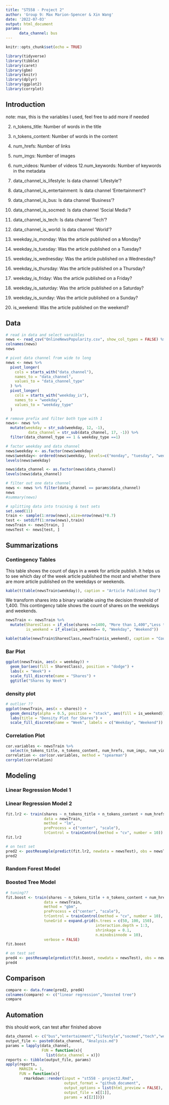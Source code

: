 ```yaml
---
title: "ST558 - Project 2"
author: 'Group 9: Max Marion-Spencer & Xin Wang'
date: '2022-07-03'
output: html_document
params: 
      data_channel: bus
---
```


```r
knitr::opts_chunk$set(echo = TRUE)
```

```r
library(tidyverse)
library(tibble)
library(caret)
library(gbm)
library(knitr)
library(dplyr)
library(ggplot2)
library(corrplot)
```

## Introduction 

note: 
max, this is the variables I used, feel free to add more if needed

2. n_tokens_title: Number of words in the title 
3. n_tokens_content: Number of words in the content 
7. num_hrefs: Number of links 
9. num_imgs: Number of images 
10. num_videos: Number of videos 
12.num_keywords: Number of keywords in the metadata 

13. data_channel_is_lifestyle: Is data channel 'Lifestyle'? 
14. data_channel_is_entertainment: Is data channel 'Entertainment'? 
15. data_channel_is_bus: Is data channel 'Business'? 
16. data_channel_is_socmed: Is data channel 'Social Media'? 
17. data_channel_is_tech: Is data channel 'Tech'? 
18. data_channel_is_world: Is data channel 'World'? 

31. weekday_is_monday: Was the article published on a Monday? 
32. weekday_is_tuesday: Was the article published on a Tuesday? 
33. weekday_is_wednesday: Was the article published on a Wednesday? 
34. weekday_is_thursday: Was the article published on a Thursday? 
35. weekday_is_friday: Was the article published on a Friday? 
36. weekday_is_saturday: Was the article published on a Saturday? 
37. weekday_is_sunday: Was the article published on a Sunday? 
38. is_weekend: Was the article published on the weekend? 


## Data

```r
# read in data and select varaibles
news <- read_csv("OnlineNewsPopularity.csv", show_col_types = FALSE) %>% select(c(3,4,8,10,11,13,14:19,32:39,61))
colnames(news)
news
```

```r
# pivot data channel from wide to long 
news <- news %>%
  pivot_longer(
    cols = starts_with("data_channel"),
    names_to = "data_channel",
    values_to = "data_channel_type"
  ) %>%
  pivot_longer(
    cols = starts_with("weekday_is"),
    names_to = "weekday",
    values_to = "weekday_type"
  )

# remove prefix and filter both type with 1
news<- news %>% 
  mutate(weekday = str_sub(weekday, 12, -1),
          data_channel = str_sub(data_channel, 17, -1)) %>% 
  filter(data_channel_type == 1 & weekday_type ==1)
```

```r
# factor weekday and data channel
news$weekday <- as.factor(news$weekday)
news$weekday<- ordered(news$weekday, levels=c("monday", "tuesday", "wednesday", "thursday", "friday", "saturday", "sunday"))
levels(news$weekday)

news$data_channel <- as.factor(news$data_channel)
levels(news$data_channel)
```

```r
# filter out one data channel 
news <- news %>% filter(data_channel == params$data_channel)
news
#summary(news)
```

```r
# splitting data into training & test sets
set.seed(11)
train <- sample(1:nrow(news),size=nrow(news)*0.7)
test <- setdiff(1:nrow(news),train)
newsTrain <- news[train, ]
newsTest <- news[test, ]
```

## Summarizations




### Contingency Tables

This table shows the count of days in a week for article publish. It helps us to see which day of the week article published the most and whether there are more article published on the weekdays or weekends. 

```r
kable(t(table(newsTrain$weekday)), caption = "Article Published Day")
```

We transform shares into a binary variable using the decision threshold of 1,400. This contingency table shows the count of shares on the weekdays and weekends. 

```r
newsTrain <- newsTrain %>% 
  mutate(SharesClass = if_else(shares >=1400, "More than 1,400","Less than 1,400"), 
         is_weekend = if_else(is_weekend== 0, "Weekday", "Weekend"))

kable(table(newsTrain$SharesClass,newsTrain$is_weekend), caption = "Count of Shares")
```

### Bar Plot
```r
ggplot(newsTrain, aes(x = weekday)) + 
  geom_bar(aes(fill = SharesClass), position = "dodge") + 
  labs(x = "Week") + 
  scale_fill_discrete(name = "Shares") + 
  ggtitle("Shares by Week")
```

### density plot 

```r
# outlier ??
ggplot(newsTrain, aes(x = shares)) + 
  geom_density(alpha = 0.5, position = "stack", aes(fill = is_weekend)) +
  labs(title = "Density Plot for Shares") +
  scale_fill_discrete(name = "Week", labels = c("Weekday", "Weekend"))  
```

### Correlation Plot

```r
cor.variables <- newsTrain %>% 
  select(n_tokens_title, n_tokens_content, num_hrefs, num_imgs, num_videos,num_keywords)
correlation <- cor(cor.variables, method = "spearman")
corrplot(correlation)
```

## Modeling

### Linear Regression Model 1

### Linear Regression Model 2 

```r
fit.lr2 <- train(shares ~ n_tokens_title + n_tokens_content + num_hrefs + num_imgs + num_videos + num_keywords, 
                 data = newsTrain,
                 method = "lm",
                 preProcess = c("center", "scale"),
                 trControl = trainControl(method = "cv", number = 10))
fit.lr2 

# on test set
pred2 <- postResample(predict(fit.lr2, newdata = newsTest), obs = newsTest$shares)
pred2
```

### Random Forest Model

### Boosted Tree Model


```r
# tuning??
fit.boost <- train(shares ~ n_tokens_title + n_tokens_content + num_hrefs + num_imgs + num_videos + num_keywords,
                 data = newsTrain,
                 method = "gbm",
                 preProcess = c("center", "scale"),
                 trControl = trainControl(method = "cv", number = 10),
                 tuneGrid = expand.grid(n.trees = c(50, 100, 150),
                                        interaction.depth = 1:3, 
                                        shrinkage = 0.1, 
                                        n.minobsinnode = 10),
                 verbose = FALSE)
fit.boost

# on test set
pred4 <- postResample(predict(fit.boost, newdata = newsTest), obs = newsTest$shares)
pred4
```

## Comparison

```r
compare <- data.frame(pred2, pred4)
colnames(compare) <- c("linear regression","boosted tree")
compare
```


## Automation


this should work, can test after finished above 

```r
data_channel <- c("bus","entertainment","lifestyle","socmed","tech","world")
output_file <- paste0(data_channel, "Analysis.md")
params = lapply(data_channel, 
                FUN = function(x){
                  list(data_channel = x)})
reports <- tibble(output_file, params)
apply(reports, 
      MARGIN = 1,
      FUN = function(x){
        rmarkdown::render(input = "st558 - project2.Rmd", 
                          output_format = "github_document", 
                          output_options = list(html_preview = FALSE), 
                          output_file = x[[1]], 
                          params = x[[2]])})
```

